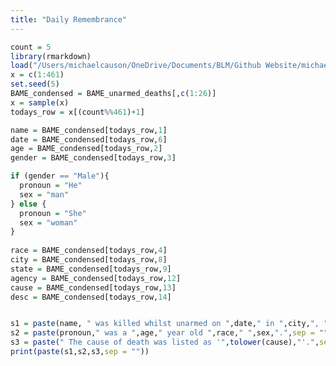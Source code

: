 ```yaml
---
title: "Daily Remembrance"
---
```


```r
count = 5
library(rmarkdown)
load("/Users/michaelcauson/OneDrive/Documents/BLM/Github Website/michaelcauson98.github.io/BAME_unarmed_deaths.Rda")
x = c(1:461)
set.seed(5)
BAME_condensed = BAME_unarmed_deaths[,c(1:26)]
x = sample(x)
todays_row = x[(count%%461)+1]

name = BAME_condensed[todays_row,1]
date = BAME_condensed[todays_row,6]
age = BAME_condensed[todays_row,2]
gender = BAME_condensed[todays_row,3]

if (gender == "Male"){
  pronoun = "He"
  sex = "man"
} else {
  pronoun = "She"
  sex = "woman"
}
  
race = BAME_condensed[todays_row,4]
city = BAME_condensed[todays_row,8]
state = BAME_condensed[todays_row,9]
agency = BAME_condensed[todays_row,12]
cause = BAME_condensed[todays_row,13]
desc = BAME_condensed[todays_row,14]


s1 = paste(name, " was killed whilst unarmed on ",date," in ",city,", ",state," by ",agency, ". ",sep="")
s2 = paste(pronoun," was a ",age," year old ",race," ",sex,".",sep = "")
s3 = paste(" The cause of death was listed as '",tolower(cause),"'.",sep = "")
print(paste(s1,s2,s3,sep = ""))
```